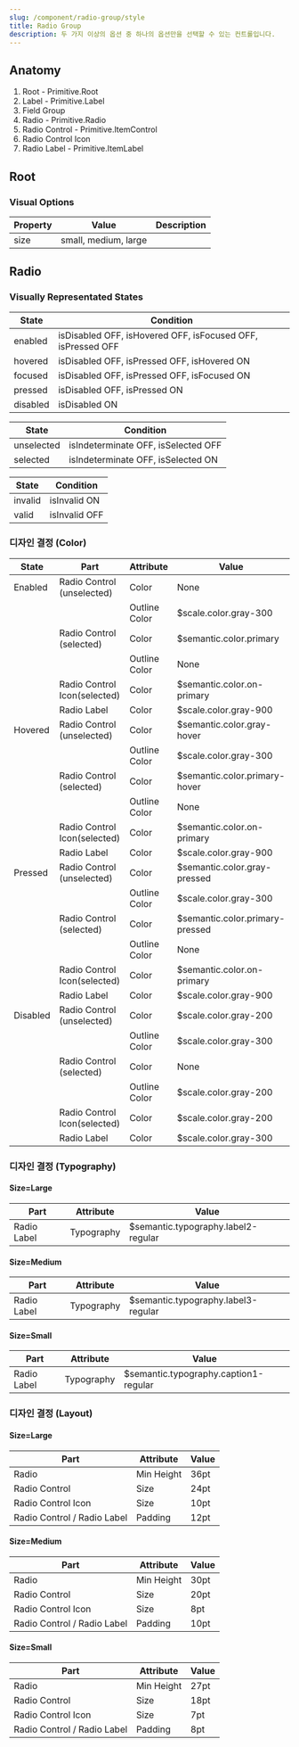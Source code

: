 ```yaml
---
slug: /component/radio-group/style
title: Radio Group
description: 두 가지 이상의 옵션 중 하나의 옵션만을 선택할 수 있는 컨트롤입니다.
---
```


## Anatomy

1. Root - Primitive.Root
2. Label - Primitive.Label
3. Field Group
4. Radio - Primitive.Radio
5. Radio Control - Primitive.ItemControl
6. Radio Control Icon
7. Radio Label - Primitive.ItemLabel

## Root

### Visual Options

| Property | Value                | Description |
| -------- | -------------------- | ----------- |
| size     | small, medium, large |             |

## Radio

### Visually Representated States

| State    | Condition                                                   |
| -------- | ----------------------------------------------------------- |
| enabled  | isDisabled OFF, isHovered OFF, isFocused OFF, isPressed OFF |
| hovered  | isDisabled OFF, isPressed OFF, isHovered ON                 |
| focused  | isDisabled OFF, isPressed OFF, isFocused ON                 |
| pressed  | isDisabled OFF, isPressed ON                                |
| disabled | isDisabled ON                                               |

| State      | Condition                           |
| ---------- | ----------------------------------- |
| unselected | isIndeterminate OFF, isSelected OFF |
| selected   | isIndeterminate OFF, isSelected ON  |

| State   | Condition     |
| ------- | ------------- |
| invalid | isInvalid ON  |
| valid   | isInvalid OFF |

### 디자인 결정 (Color)

| State    | Part                         | Attribute     | Value                           |
| -------- | ---------------------------- | ------------- | ------------------------------- |
| Enabled  | Radio Control (unselected)   | Color         | None                            |
|          |                              | Outline Color | $scale.color.gray-300           |
|          | Radio Control (selected)     | Color         | $semantic.color.primary         |
|          |                              | Outline Color | None                            |
|          | Radio Control Icon(selected) | Color         | $semantic.color.on-primary      |
|          | Radio Label                  | Color         | $scale.color.gray-900           |
| Hovered  | Radio Control (unselected)   | Color         | $semantic.color.gray-hover      |
|          |                              | Outline Color | $scale.color.gray-300           |
|          | Radio Control (selected)     | Color         | $semantic.color.primary-hover   |
|          |                              | Outline Color | None                            |
|          | Radio Control Icon(selected) | Color         | $semantic.color.on-primary      |
|          | Radio Label                  | Color         | $scale.color.gray-900           |
| Pressed  | Radio Control (unselected)   | Color         | $semantic.color.gray-pressed    |
|          |                              | Outline Color | $scale.color.gray-300           |
|          | Radio Control (selected)     | Color         | $semantic.color.primary-pressed |
|          |                              | Outline Color | None                            |
|          | Radio Control Icon(selected) | Color         | $semantic.color.on-primary      |
|          | Radio Label                  | Color         | $scale.color.gray-900           |
| Disabled | Radio Control (unselected)   | Color         | $scale.color.gray-200           |
|          |                              | Outline Color | $scale.color.gray-300           |
|          | Radio Control (selected)     | Color         | None                            |
|          |                              | Outline Color | $scale.color.gray-200           |
|          | Radio Control Icon(selected) | Color         | $scale.color.gray-200           |
|          | Radio Label                  | Color         | $scale.color.gray-300           |

### 디자인 결정 (Typography)

#### Size=Large

| Part        | Attribute  | Value                               |
| ----------- | ---------- | ----------------------------------- |
| Radio Label | Typography | $semantic.typography.label2-regular |

#### Size=Medium

| Part        | Attribute  | Value                               |
| ----------- | ---------- | ----------------------------------- |
| Radio Label | Typography | $semantic.typography.label3-regular |

#### Size=Small

| Part        | Attribute  | Value                                 |
| ----------- | ---------- | ------------------------------------- |
| Radio Label | Typography | $semantic.typography.caption1-regular |

### 디자인 결정 (Layout)

#### Size=Large

| Part                        | Attribute  | Value |
| --------------------------- | ---------- | ----- |
| Radio                       | Min Height | 36pt  |
| Radio Control               | Size       | 24pt  |
| Radio Control Icon          | Size       | 10pt  |
| Radio Control / Radio Label | Padding    | 12pt  |

#### Size=Medium

| Part                        | Attribute  | Value |
| --------------------------- | ---------- | ----- |
| Radio                       | Min Height | 30pt  |
| Radio Control               | Size       | 20pt  |
| Radio Control Icon          | Size       | 8pt   |
| Radio Control / Radio Label | Padding    | 10pt  |

#### Size=Small

| Part                        | Attribute  | Value |
| --------------------------- | ---------- | ----- |
| Radio                       | Min Height | 27pt  |
| Radio Control               | Size       | 18pt  |
| Radio Control Icon          | Size       | 7pt   |
| Radio Control / Radio Label | Padding    | 8pt   |
